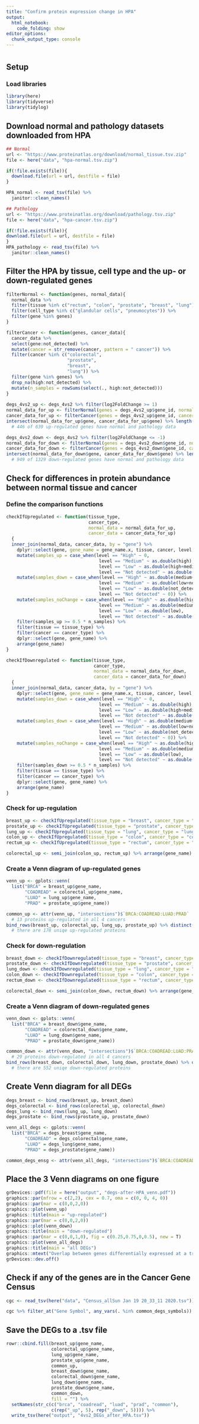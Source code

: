 ```yaml
---
title: "Confirm protein expression change in HPA"
output:
  html_notebook:
    code_folding: show
editor_options:
  chunk_output_type: console
---
```

# {.tabset .tabset-fade .tabset-pills}

## Setup
### Load libraries
```r
library(here)
library(tidyverse)
library(tidylog)
```

## Download normal and pathology datasets downloaded from HPA
```r
## Normal
url <- "https://www.proteinatlas.org/download/normal_tissue.tsv.zip"
file <- here("data", "hpa-normal.tsv.zip")

if(!file.exists(file)){
  download.file(url = url, destfile = file)
}

HPA_normal <- read_tsv(file) %>%
  janitor::clean_names()

## Pathology
url <- "https://www.proteinatlas.org/download/pathology.tsv.zip"
file <- here("data", "hpa-cancer.tsv.zip")

if(!file.exists(file)){
download.file(url = url, destfile = file)
}
HPA_pathology <- read_tsv(file) %>%
  janitor::clean_names()
```

## Filter the HPA by tissue, cell type and the up- or down-regulated genes
```r
filterNormal <- function(genes, normal_data){
  normal_data %>%
  filter(tissue %in% c("rectum", "colon", "prostate", "breast", "lung")) %>%
  filter(cell_type %in% c("glandular cells", "pneumocytes")) %>%
  filter(gene %in% genes)
}

filterCancer <- function(genes, cancer_data){
  cancer_data %>%
  select(gene:not_detected) %>% 
  mutate(cancer = str_remove(cancer, pattern = " cancer")) %>% 
  filter(cancer %in% c("colorectal",
                       "prostate",
                       "breast",
                       "lung")) %>% 
  filter(gene %in% genes) %>%
  drop_na(high:not_detected) %>%
  mutate(n_samples = rowSums(select(., high:not_detected)))
}
  
degs_4vs2_up <- degs_4vs2 %>% filter(log2FoldChange >= 1)
normal_data_for_up <- filterNormal(genes = degs_4vs2_up$gene_id, normal_data = HPA_normal)
cancer_data_for_up <- filterCancer(genes = degs_4vs2_up$gene_id, cancer_data = HPA_pathology)
intersect(normal_data_for_up$gene, cancer_data_for_up$gene) %>% length()
  # 446 of 639 up-regulated genes have normal and pathology data

degs_4vs2_down <- degs_4vs2 %>% filter(log2FoldChange <= -1)
normal_data_for_down <- filterNormal(genes = degs_4vs2_down$gene_id, normal_data = HPA_normal)
cancer_data_for_down <- filterCancer(genes = degs_4vs2_down$gene_id, cancer_data = HPA_pathology)
intersect(normal_data_for_down$gene, cancer_data_for_down$gene) %>% length()
  # 949 of 1329 down-regulated genes have normal and pathology data
```

## Check for differences in protein abundance between normal tissue and cancer
### Define the comparison functions
```r
checkIfUpregulated <- function(tissue_type,
                               cancer_type,
                               normal_data = normal_data_for_up,
                               cancer_data = cancer_data_for_up)
  {
  inner_join(normal_data, cancer_data, by = "gene") %>%
    dplyr::select(gene, gene_name = gene_name.x, tissue, cancer, level, high:not_detected, n_samples) %>% 
    mutate(samples_up = case_when(level == "High" ~ 0,
                                   level == "Medium" ~ as.double(high),
                                   level == "Low" ~ as.double(high+medium),
                                   level == "Not detected" ~ as.double(high+medium+low))) %>% 
    mutate(samples_down = case_when(level == "High" ~ as.double(medium+low+not_detected),
                                   level == "Medium" ~ as.double(low+not_detected),
                                   level == "Low" ~ as.double(not_detected),
                                   level == "Not detected" ~ 0)) %>% 
    mutate(samples_noChange = case_when(level == "High" ~ as.double(high),
                                   level == "Medium" ~ as.double(medium),
                                   level == "Low" ~ as.double(low),
                                   level == "Not detected" ~ as.double(not_detected))) %>% 
    filter(samples_up >= 0.5 * n_samples) %>% 
    filter(tissue == tissue_type) %>% 
    filter(cancer == cancer_type) %>%
    dplyr::select(gene, gene_name) %>% 
    arrange(gene_name)
}

checkIfDownregulated <- function(tissue_type,
                                 cancer_type,
                                 normal_data = normal_data_for_down, 
                                 cancer_data = cancer_data_for_down)
  {
  inner_join(normal_data, cancer_data, by = "gene") %>%
    dplyr::select(gene, gene_name = gene_name.x, tissue, cancer, level, high:not_detected, n_samples) %>% 
    mutate(samples_down = case_when(level == "High" ~ 0,
                                   level == "Medium" ~ as.double(high),
                                   level == "Low" ~ as.double(high+medium),
                                   level == "Not detected" ~ as.double(high+medium+low))) %>% 
    mutate(samples_down = case_when(level == "High" ~ as.double(medium+low+not_detected),
                                   level == "Medium" ~ as.double(low+not_detected),
                                   level == "Low" ~ as.double(not_detected),
                                   level == "Not detected" ~ 0)) %>% 
    mutate(samples_noChange = case_when(level == "High" ~ as.double(high),
                                   level == "Medium" ~ as.double(medium),
                                   level == "Low" ~ as.double(low),
                                   level == "Not detected" ~ as.double(not_detected))) %>% 
    filter(samples_down >= 0.5 * n_samples) %>% 
    filter(tissue == tissue_type) %>% 
    filter(cancer == cancer_type) %>% 
    dplyr::select(gene, gene_name) %>% 
    arrange(gene_name)
}
```

### Check for up-regulation
```r
breast_up <- checkIfUpregulated(tissue_type = "breast", cancer_type = "breast") # 64
prostate_up <- checkIfUpregulated(tissue_type = "prostate", cancer_type = "prostate") # 72
lung_up <- checkIfUpregulated(tissue_type = "lung", cancer_type = "lung") # 104
colon_up <- checkIfUpregulated(tissue_type = "colon", cancer_type = "colorectal") # 66
rectum_up <- checkIfUpregulated(tissue_type = "rectum", cancer_type = "colorectal") # 64

colorectal_up <- semi_join(colon_up, rectum_up) %>% arrange(gene_name) # 54
```

### Create a Venn diagram of up-regulated genes
```r
venn_up <- gplots::venn(
  list("BRCA" = breast_up$gene_name,
       "COADREAD" = colorectal_up$gene_name,
       "LUAD" = lung_up$gene_name,
       "PRAD" = prostate_up$gene_name))

common_up <- attr(venn_up, "intersections")$`BRCA:COADREAD:LUAD:PRAD`
  # 13 proteins up-regulated in all 4 cancers
bind_rows(breast_up, colorectal_up, lung_up, prostate_up) %>% distinct() %>% count()
  # there are 178 uniqe up-regulated proteins
```

### Check for down-regulation
```r
breast_down <- checkIfDownregulated(tissue_type = "breast", cancer_type = "breast") # 239
prostate_down <- checkIfDownregulated(tissue_type = "prostate", cancer_type = "prostate") # 265
lung_down <- checkIfDownregulated(tissue_type = "lung", cancer_type = "lung") # 218
colon_down <- checkIfDownregulated(tissue_type = "colon", cancer_type = "colorectal") # 305
rectum_down <- checkIfDownregulated(tissue_type = "rectum", cancer_type = "colorectal") # 319

colorectal_down <- semi_join(colon_down, rectum_down) %>% arrange(gene_name)# 258
```

### Create a Venn diagram of down-regulated genes
```r
venn_down <- gplots::venn(
  list("BRCA" = breast_down$gene_name,
       "COADREAD" = colorectal_down$gene_name,
       "LUAD" = lung_down$gene_name,
       "PRAD" = prostate_down$gene_name))

common_down <- attr(venn_down, "intersections")$`BRCA:COADREAD:LUAD:PRAD`
  # 29 proteins down-regulated in all 4 cancers
bind_rows(breast_down, colorectal_down, lung_down, prostate_down) %>% distinct() %>% count()
  # there are 552 uniqe down-regulated proteins 
```

## Create Venn diagram for all DEGs
```r
degs_breast <- bind_rows(breast_up, breast_down)
degs_colorectal <- bind_rows(colorectal_up, colorectal_down)
degs_lung <- bind_rows(lung_up, lung_down)
degs_prostate <- bind_rows(prostate_up, prostate_down)

venn_all_degs <- gplots::venn(
  list("BRCA" = degs_breast$gene_name,
       "COADREAD" = degs_colorectal$gene_name,
       "LUAD" = degs_lung$gene_name,
       "PRAD" = degs_prostate$gene_name))

common_degs_ensg <- attr(venn_all_degs, "intersections")$`BRCA:COADREAD:LUAD:PRAD`
```

## Place the 3 Venn diagrams on one figure
```r
grDevices::pdf(file = here("output", "degs-after-HPA_venn.pdf"))
graphics::par(mfrow = c(2,2), cex = 0.7, oma = c(0, 0, 4, 0))
graphics::par(mar = c(0,0,2,0))
graphics::plot(venn_up)
graphics::title(main = "up-regulated")
graphics::par(mar = c(0,0,2,0))
graphics::plot(venn_down)
graphics::title(main = "down-regulated")
graphics::par(mar = c(0,0,1,0), fig = c(0.25,0.75,0,0.5), new = T)
graphics::plot(venn_all_degs)
graphics::title(main = "all DEGs")
graphics::mtext("Overlap between genes differentially expressed at a transcript and protein level", outer = T, cex = 1, padj = -2)
grDevices::dev.off()
```

## Check if any of the genes are in the Cancer Gene Census
```r
cgc <- read_tsv(here("data", "Census_allSun Jan 19 20_33_11 2020.tsv"))

cgc %>% filter_at("Gene Symbol", any_vars(. %in% common_degs_symbols)) # CD74, PBX1
```

## Save the DEGs to a .tsv file
```r
rowr::cbind.fill(breast_up$gene_name,
                 colorectal_up$gene_name,
                 lung_up$gene_name,
                 prostate_up$gene_name,
                 common_up,
                 breast_down$gene_name,
                 colorectal_down$gene_name,
                 lung_down$gene_name,
                 prostate_down$gene_name,
                 common_down,
                 fill = "") %>%
  setNames(str_c(c("brca", "coadread", "luad", "prad", "common"),
                 c(rep("_up", 5), rep("_down", 5)))) %>%
  write_tsv(here("output", "4vs2_DEGs_after_HPA.tsv"))
```


